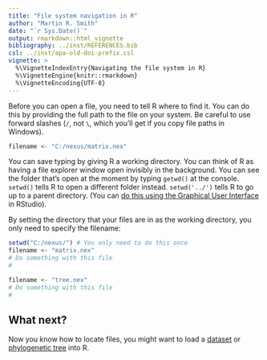 ```yaml
---
title: "File system navigation in R"
author: "Martin R. Smith"
date: "`r Sys.Date()`"
output: rmarkdown::html_vignette
bibliography: ../inst/REFERENCES.bib
csl: ../inst/apa-old-doi-prefix.csl
vignette: >
  %\VignetteIndexEntry{Navigating the file system in R}
  %\VignetteEngine{knitr::rmarkdown}
  %\VignetteEncoding{UTF-8}
---
```


Before you can open a file, you need to tell R where to find it. 
You can do this by providing the full path to the file on your system.
Be careful to use forward slashes (`/`, not `\`, which you'll get if you
copy file paths in Windows).

```r
filename <- "C:/nexus/matrix.nex"
```

You can save typing by giving R a working directory.  You can 
think of R as having a file explorer window open invisibly in the
background.
You can see the folder that's open at the moment by typing `getwd()` at the console.
`setwd()` tells R to open a different folder instead.
`setwd('../')` tells R to go up to a parent directory.
(You can [do this using the  Graphical User Interface ](https://dss.princeton.edu/training/RStudio101.pdf) in RStudio).

By setting the directory that your files are in as the working directory, 
you only need to specify the filename:

```r 
setwd("C:/nexus/") # You only need to do this once
filename <- "matrix.nex"
# Do something with this file
#

filename <- "tree.nex"
# Do something with this file
#
```

## What next?

Now you know how to locate files, you might want to load a
[dataset](load-data.Rmd) or [phylogenetic tree](load-trees.Rmd) into R.
